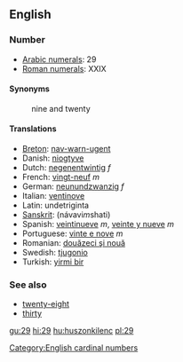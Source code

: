 ==English==
=== Number ===

*[[w:Arabic Numerals|Arabic numerals]]: 29
*[[w:Roman numerals|Roman numerals]]: XXIX

==== Synonyms ====
:nine and twenty

==== Translations ====
*[[Breton]]: [[nav-warn-ugent]]
*Danish: [[niogtyve]]
*Dutch: [[negenentwintig]] ''f''
*French: [[vingt-neuf]] ''m''
*German: [[neunundzwanzig]] ''f''
*Italian: [[ventinove]]
*Latin: undetriginta
*[[Sanskrit]]: (návavi''m''shati)
*Spanish: [[veintinueve]] ''m'', [[veinte y nueve]] ''m''
*Portuguese: [[vinte e nove]] ''m''
*Romanian: [[douăzeci şi nouă]]
*Swedish: [[tjugonio]]
*Turkish: [[yirmi bir]]

=== See also ===
*[[twenty-eight]]
*[[thirty]]

[[Category:English cardinal numbers]]

[[gu:29]]
[[hi:29]]
[[hu:huszonkilenc]]
[[pl:29]]